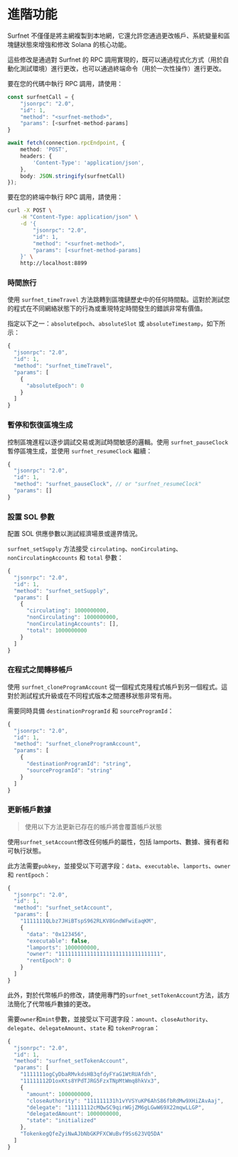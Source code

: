 
# 進階功能

Surfnet 不僅僅是將主網複製到本地網，它還允許您通過更改帳戶、系統變量和區塊鏈狀態來增強和修改 Solana 的核心功能。

這些修改是通過對 Surfnet 的 RPC 調用實現的，既可以通過程式化方式（用於自動化測試環境）進行更改，也可以通過終端命令（用於一次性操作）進行更改。

要在您的代碼中執行 RPC 調用，請使用：

```ts
const surfnetCall = {
    "jsonrpc": "2.0",
    "id": 1,
    "method": "<surfnet-method>",
    "params": [<surfnet-method-params]
}

await fetch(connection.rpcEndpoint, {
    method: 'POST',
    headers: {
        'Content-Type': 'application/json',
    },
    body: JSON.stringify(surfnetCall)
});
```

要在您的終端中執行 RPC 調用，請使用：

```bash
curl -X POST \
    -H "Content-Type: application/json" \
    -d '{
        "jsonrpc": "2.0",
        "id": 1,
        "method": "<surfnet-method>",
        "params": [<surfnet-method-params]
    }' \
    http://localhost:8899
```

<ArticleSection name="自定義系統變量" id="customize-system-variables" level="h2" />

### 時間旅行

使用 `surfnet_timeTravel` 方法跳轉到區塊鏈歷史中的任何時間點。這對於測試您的程式在不同網絡狀態下的行為或重現特定時間發生的錯誤非常有價值。

指定以下之一：`absoluteEpoch`、`absoluteSlot` 或 `absoluteTimestamp`，如下所示：

```ts
{
  "jsonrpc": "2.0",
  "id": 1,
  "method": "surfnet_timeTravel",
  "params": [
    {
      "absoluteEpoch": 0
    }
  ]
}
```

### 暫停和恢復區塊生成

控制區塊進程以逐步調試交易或測試時間敏感的邏輯。使用 `surfnet_pauseClock` 暫停區塊生成，並使用 `surfnet_resumeClock` 繼續：

```ts
{
  "jsonrpc": "2.0",
  "id": 1,
  "method": "surfnet_pauseClock", // or "surfnet_resumeClock"
  "params": []
}
```

<ArticleSection name="修改帳戶數據" id="modify-account-data" level="h2" />

### 設置 SOL 參數

配置 SOL 供應參數以測試經濟場景或邊界情況。

`surfnet_setSupply` 方法接受 `circulating`、`nonCirculating`、`nonCirculatingAccounts` 和 `total` 參數：

```ts
{
  "jsonrpc": "2.0",
  "id": 1,
  "method": "surfnet_setSupply",
  "params": [
    {
      "circulating": 1000000000,
      "nonCirculating": 1000000000,
      "nonCirculatingAccounts": [],
      "total": 1000000000
    }
  ]
}
```

### 在程式之間轉移帳戶

使用 `surfnet_cloneProgramAccount` 從一個程式克隆程式帳戶到另一個程式。這對於測試程式升級或在不同程式版本之間遷移狀態非常有用。

需要同時具備 `destinationProgramId` 和 `sourceProgramId`：

```ts
{
  "jsonrpc": "2.0",
  "id": 1,
  "method": "surfnet_cloneProgramAccount",
  "params": [
    {
      "destinationProgramId": "string",
      "sourceProgramId": "string"
    }
  ]
}
```

### 更新帳戶數據

> 使用以下方法更新已存在的帳戶將會覆蓋帳戶狀態

使用`surfnet_setAccount`修改任何帳戶的屬性，包括 lamports、數據、擁有者和可執行狀態。

此方法需要`pubkey`，並接受以下可選字段：`data`、`executable`、`lamports`、`owner` 和 `rentEpoch`：

```ts
{
  "jsonrpc": "2.0",
  "id": 1,
  "method": "surfnet_setAccount",
  "params": [
    "1111111QLbz7JHiBTspS962RLKV8GndWFwiEaqKM",
    {
      "data": "0x123456",
      "executable": false,
      "lamports": 1000000000,
      "owner": "11111111111111111111111111111111",
      "rentEpoch": 0
    }
  ]
}
```

此外，對於代幣帳戶的修改，請使用專門的`surfnet_setTokenAccount`方法，該方法簡化了代幣帳戶數據的更改。

需要`owner`和`mint`參數，並接受以下可選字段：`amount`、`closeAuthority`、`delegate`、`delegateAmount`、`state` 和 `tokenProgram`：

```ts
{
  "jsonrpc": "2.0",
  "id": 1,
  "method": "surfnet_setTokenAccount",
  "params": [
    "1111111ogCyDbaRMvkdsHB3qfdyFYaG1WtRUAfdh",
    "11111112D1oxKts8YPdTJRG5FzxTNpMtWmq8hkVx3",
    {
      "amount": 1000000000,
      "closeAuthority": "111111131h1vYVSYuKP6AhS86fbRdMw9XHiZAvAaj",
      "delegate": "11111112cMQwSC9qirWGjZM6gLGwW69X22mqwLLGP",
      "delegatedAmount": 1000000000,
      "state": "initialized"
    },
    "TokenkegQfeZyiNwAJbNbGKPFXCWuBvf9Ss623VQ5DA"
  ]
}
```